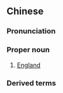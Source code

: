 ==Chinese==
{{zh-forms|s=英伦}}

===Pronunciation===
{{zh-pron
|m=Yīnglún
|c=jing1 leon4
|cat=propn
}}

===Proper noun===
{{zh-proper noun}}

# {{lb|zh|dated}} [[England]]

===Derived terms===
{{zh-der|英倫銀行}}